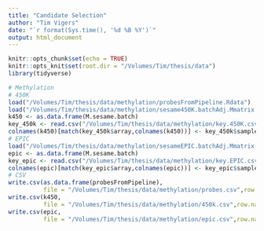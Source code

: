 ```yaml
---
title: "Candidate Selection"
author: "Tim Vigers"
date: "`r format(Sys.time(), '%d %B %Y')`"
output: html_document
---
```


```r
knitr::opts_chunk$set(echo = TRUE)
knitr::opts_knit$set(root.dir = "/Volumes/Tim/thesis/data")
library(tidyverse)
```

```r
# Methylation
# 450K
load("/Volumes/Tim/thesis/data/methylation/probesFromPipeline.Rdata")
load("/Volumes/Tim/thesis/data/methylation/sesame450K.batchAdj.Mmatrix.Rdata")
k450 <- as.data.frame(M.sesame.batch)
key_450k <- read.csv("/Volumes/Tim/thesis/data/methylation/key.450K.csv",stringsAsFactors = F)
colnames(k450)[match(key_450k$array,colnames(k450))] <- key_450k$samplekey
# EPIC
load("/Volumes/Tim/thesis/data/methylation/sesameEPIC.batchAdj.Mmatrix.Rdata")
epic <- as.data.frame(M.sesame.batch)
key_epic <- read.csv("/Volumes/Tim/thesis/data/methylation/key.EPIC.csv",stringsAsFactors = F)
colnames(epic)[match(key_epic$array,colnames(epic))] <- key_epic$samplekey
# CSV
write.csv(as.data.frame(probesFromPipeline),
          file = "/Volumes/Tim/thesis/data/methylation/probes.csv",row.names = F,na = "")
write.csv(k450,
          file = "/Volumes/Tim/thesis/data/methylation/450k.csv",row.names = F,na = "")
write.csv(epic,
          file = "/Volumes/Tim/thesis/data/methylation/epic.csv",row.names = F,na = "")
```